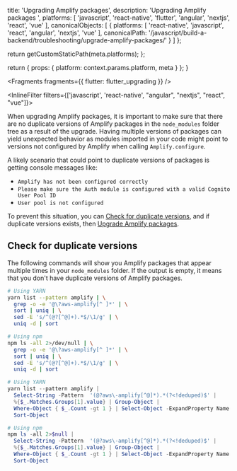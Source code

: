 
  title: 'Upgrading Amplify packages',
  description: 'Upgrading Amplify packages ',
  platforms: [
    'javascript',
    'react-native',
    'flutter',
    'angular',
    'nextjs',
    'react',
    'vue'
  ],
  canonicalObjects: [
    {
      platforms: [
        'react-native',
        'javascript',
        'react',
        'angular',
        'nextjs',
        'vue'
      ],
      canonicalPath: '/javascript/build-a-backend/troubleshooting/upgrade-amplify-packages/'
    }
  ]
};

  return getCustomStaticPath(meta.platforms);
};

  return {
    props: {
      platform: context.params.platform,
      meta
    }
  };
}


<Fragments fragments={{ flutter: flutter_upgrading }} />

<InlineFilter filters={['javascript',  'react-native', "angular", "nextjs", "react", "vue"]}>

When upgrading Amplify packages, it is important to make sure that there are no duplicate versions of Amplify packages in the `node_modules` folder tree as a result of the upgrade. Having multiple versions of packages can yield unexpected behavior as modules imported in your code might point to versions not configured by Amplify when calling `Amplify.configure`.

A likely scenario that could point to duplicate versions of packages is getting console messages like:

- `Amplify has not been configured correctly`
- `Please make sure the Auth module is configured with a valid Cognito User Pool ID`
- `User pool is not configured`

To prevent this situation, you can [Check for duplicate versions](#check-for-duplicate-versions), and if duplicate versions exists, then [Upgrade Amplify packages](#upgrade-amplify-packages).

## Check for duplicate versions

The following commands will show you Amplify packages that appear multiple times in your `node_modules` folder. If the output is empty, it means that you don't have duplicate versions of Amplify packages.

<BlockSwitcher>

<Block name="Mac and Linux">

```sh
# Using YARN
yarn list --pattern amplify | \
  grep -o -e '@\?aws-amplify[^ ]*' | \
  sort | uniq | \
  sed -E 's/^(@?[^@]+).*$/\1/g' | \
  uniq -d | sort
```

```sh
# Using npm
npm ls -all 2>/dev/null | \
  grep -o -e '@\?aws-amplify[^ ]*' | \
  sort | uniq | \
  sed -E 's/^(@?[^@]+).*$/\1/g' | \
  uniq -d | sort
```

</Block>

<Block name="Windows (PowerShell)">

```powershell
# Using YARN
yarn list --pattern amplify |
  Select-String -Pattern  '(@?aws\-amplify[^@]*).*(?<!deduped)$' |
  %{$_.Matches.Groups[1].value} | Group-Object |
  Where-Object { $_.Count -gt 1 } | Select-Object -ExpandProperty Name |
  Sort-Object
```

```powershell
# Using npm
npm ls -all 2>$null |
  Select-String -Pattern  '(@?aws\-amplify[^@]*).*(?<!deduped)$' |
  %{$_.Matches.Groups[1].value} | Group-Object |
  Where-Object { $_.Count -gt 1 } | Select-Object -ExpandProperty Name |
  Sort-Object
```

</Block>

</BlockSwitcher>

</InlineFilter>
